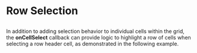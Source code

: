 
# Row Selection

##

In addition to adding selection behavior to individual cells within the grid, the **onCellSelect** callback can provide logic to highlight a row of cells when selecting a row header cell, as demonstrated in the following example.

<RowSelection title= 'Flowsheet Data Grid with Single Row Selection' />
